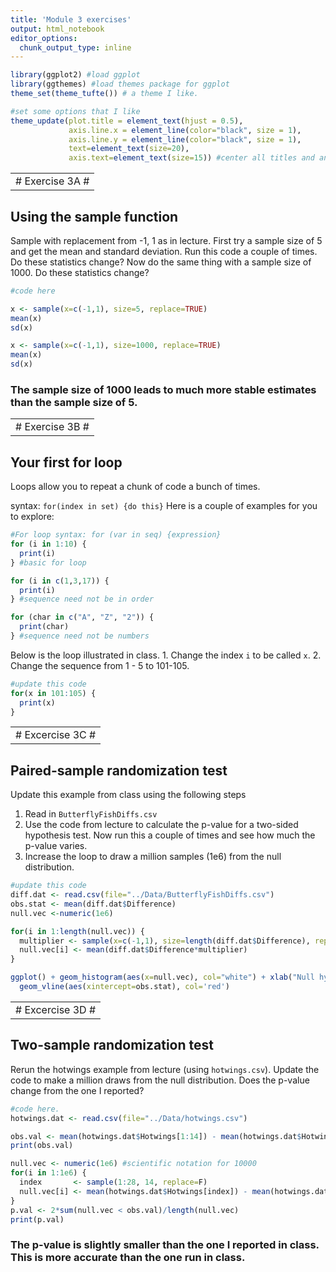 ```yaml
---
title: 'Module 3 exercises'
output: html_notebook
editor_options: 
  chunk_output_type: inline
---
```


```r
library(ggplot2) #load ggplot
library(ggthemes) #load themes package for ggplot
theme_set(theme_tufte()) # a theme I like.

#set some options that I like
theme_update(plot.title = element_text(hjust = 0.5), 
             axis.line.x = element_line(color="black", size = 1),
             axis.line.y = element_line(color="black", size = 1),
             text=element_text(size=20),
             axis.text=element_text(size=15)) #center all titles and and axis lines
```

---------------
# Exercise 3A #
---------------

## Using the sample function

Sample with replacement from -1, 1 as in lecture. First try a sample size of 5 and get the mean and standard deviation. Run this code a couple of times. Do these statistics change? Now do the same thing with a sample size of 1000. Do these statistics change?
```r
#code here

x <- sample(x=c(-1,1), size=5, replace=TRUE)
mean(x)
sd(x)

x <- sample(x=c(-1,1), size=1000, replace=TRUE)
mean(x)
sd(x)

```
### The sample size of 1000 leads to much more stable estimates than the sample size of 5.

---------------
# Exercise 3B #
---------------

## Your first for loop

Loops allow you to repeat a chunk of code a bunch of times.

syntax: `for(index in set) {do this}`
Here is a couple of examples for you to explore:
```r
#For loop syntax: for (var in seq) {expression}
for (i in 1:10) {
  print(i)
} #basic for loop

```

```r
for (i in c(1,3,17)) {
  print(i)
} #sequence need not be in order
```

```r
for (char in c("A", "Z", "2")) {
  print(char)
} #sequence need not be numbers
```

Below is the loop illustrated  in class.
1. Change the index `i` to be called `x`. 
2. Change the sequence from 1 - 5 to 101-105.

```r
#update this code
for(x in 101:105) {
  print(x)
}
```

----------------
# Excercise 3C #
----------------

## Paired-sample randomization test

Update this example from class using the following steps

1. Read in `ButterflyFishDiffs.csv`
2. Use the code from lecture to calculate the p-value for a two-sided hypothesis test.
Now run this a couple of times and see how much the p-value varies. 
3. Increase the loop to draw a million samples (1e6) from the null distribution.


```r
#update this code
diff.dat <- read.csv(file="../Data/ButterflyFishDiffs.csv")
obs.stat <- mean(diff.dat$Difference) 
null.vec <-numeric(1e6)

for(i in 1:length(null.vec)) {
  multiplier <- sample(x=c(-1,1), size=length(diff.dat$Difference), replace=TRUE)
  null.vec[i] <- mean(diff.dat$Difference*multiplier)
}

ggplot() + geom_histogram(aes(x=null.vec), col="white") + xlab("Null hypothesis") +
  geom_vline(aes(xintercept=obs.stat), col='red')

```



----------------
# Excercise 3D #
----------------

## Two-sample randomization test

Rerun the hotwings example from lecture (using `hotwings.csv`). Update the code to make a million draws from the null distribution. Does the p-value change from the one I reported?
```r
#code here.
hotwings.dat <- read.csv(file="../Data/hotwings.csv")

obs.val <- mean(hotwings.dat$Hotwings[1:14]) - mean(hotwings.dat$Hotwings[15:28])
print(obs.val)

null.vec <- numeric(1e6) #scientific notation for 10000
for(i in 1:1e6) {
  index       <- sample(1:28, 14, replace=F)
  null.vec[i] <- mean(hotwings.dat$Hotwings[index]) - mean(hotwings.dat$Hotwings[-index])
}
p.val <- 2*sum(null.vec < obs.val)/length(null.vec)
print(p.val)
```
### The p-value is slightly smaller than the one I reported in class. This is more accurate than the one run in class. 
